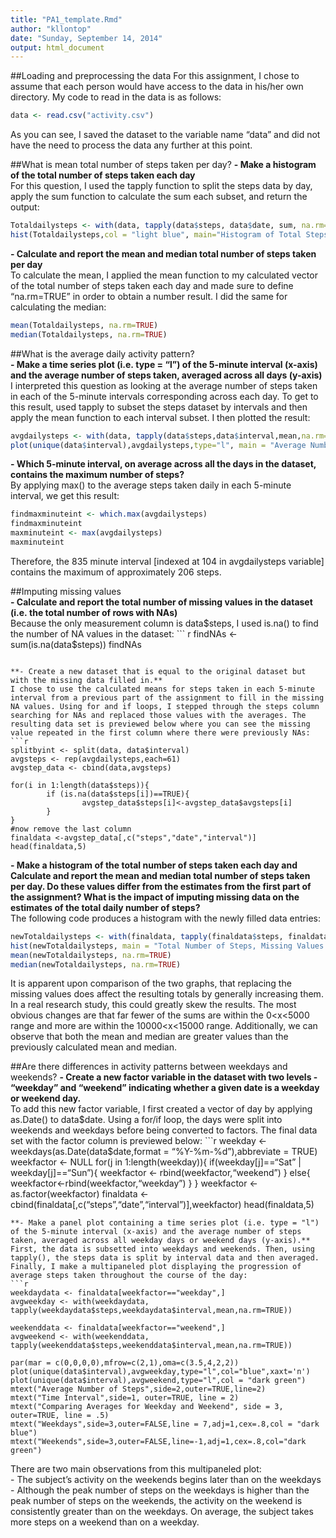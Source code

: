 ```yaml
---
title: "PA1_template.Rmd"
author: "kllontop"
date: "Sunday, September 14, 2014"
output: html_document
---
```

##Loading and preprocessing the data
For this assignment, I chose to assume that each person would have access to the data in his/her own directory. My code to read in the data is as follows:

```r
data <- read.csv("activity.csv")
```
As you can see, I saved the dataset to the variable name "data" and did not have the need to process the data any further at this point.

##What is mean total number of steps taken per day?
**- Make a histogram of the total number of steps taken each day**  
For this question, I used the tapply function to split the steps data by day, apply the sum function to calculate the sum each subset, and return the output: 
```r
Totaldailysteps <- with(data, tapply(data$steps, data$date, sum, na.rm=TRUE))
hist(Totaldailysteps,col = "light blue", main="Histogram of Total Steps Per Day",xlab = "Total Steps Per Day")
```

**- Calculate and report the mean and median total number of steps taken per day**  
To calculate the mean, I applied the mean function to my calculated vector of the total number of steps taken each day and made sure to define "na.rm=TRUE" in order to obtain a number result. I did the same for calculating the median:
```r
mean(Totaldailysteps, na.rm=TRUE) 
median(Totaldailysteps, na.rm=TRUE)
```

##What is the average daily activity pattern?  
**- Make a time series plot (i.e. type = "l") of the 5-minute interval (x-axis) and the average number of steps taken, averaged across all days (y-axis)**  
I interpreted this question as looking at the average number of steps taken in each of the 5-minute intervals corresponding across each day. To get to this result, used tapply to subset the steps dataset by intervals and then apply the mean function to each interval subset. I then plotted the result:  
```r
avgdailysteps <- with(data, tapply(data$steps,data$interval,mean,na.rm=TRUE))
plot(unique(data$interval),avgdailysteps,type="l", main = "Average Number of Steps Per Time Interval",xlab = "5-Minute Time Intervals", ylab = "Average Number of Steps")
```

**- Which 5-minute interval, on average across all the days in the dataset, contains the maximum number of steps?**  
By applying max() to the average steps taken daily in each 5-minute interval, we get this result:  
```r
findmaxminuteint <- which.max(avgdailysteps)
findmaxminuteint
maxminuteint <- max(avgdailysteps)
maxminuteint
```
Therefore, the 835 minute interval [indexed at 104 in avgdailysteps variable] contains the maximum of approximately 206 steps.

##Imputing missing values  
**- Calculate and report the total number of missing values in the dataset (i.e. the total number of rows with NAs)**  
Because the only measurement column is data$steps, I used is.na() to find the number of NA values in the dataset:  
``` r
findNAs <- sum(is.na(data$steps))
findNAs
```

**- Create a new dataset that is equal to the original dataset but with the missing data filled in.**  
I chose to use the calculated means for steps taken in each 5-minute interval from a previous part of the assignment to fill in the missing NA values. Using for and if loops, I stepped through the steps column searching for NAs and replaced those values with the averages. The resulting data set is previewed below where you can see the missing value repeated in the first column where there were previously NAs:  
```r
splitbyint <- split(data, data$interval)
avgsteps <- rep(avgdailysteps,each=61)
avgstep_data <- cbind(data,avgsteps)

for(i in 1:length(data$steps)){
        if (is.na(data$steps[i])==TRUE){
                avgstep_data$steps[i]<-avgstep_data$avgsteps[i]
        }
}
#now remove the last column
finaldata <-avgstep_data[,c("steps","date","interval")]
head(finaldata,5)
```

**- Make a histogram of the total number of steps taken each day and Calculate and report the mean and median total number of steps taken per day. Do these values differ from the estimates from the first part of the assignment? What is the impact of imputing missing data on the estimates of the total daily number of steps?**  
The following code produces a histogram with the newly filled data entries:  
```r
newTotaldailysteps <- with(finaldata, tapply(finaldata$steps, finaldata$date, sum, na.rm=TRUE))
hist(newTotaldailysteps, main = "Total Number of Steps, Missing Values Added",xlab = "Total Number of Steps",col="light blue")
mean(newTotaldailysteps, na.rm=TRUE)
median(newTotaldailysteps, na.rm=TRUE)
```
It is apparent upon comparison of the two graphs, that replacing the missing values does affect the resulting totals by generally increasing them. In a real research study, this could greatly skew the results. The most obvious changes are that far fewer of the sums are within the 0<x<5000 range and more are within the 10000<x<15000 range. Additionally, we can observe that both the mean and median are greater values than the previously calculated mean and median.    

##Are there differences in activity patterns between weekdays and weekends?
**- Create a new factor variable in the dataset with two levels - "weekday" and "weekend" indicating whether a given date is a weekday or weekend day.**  
To add this new factor variable, I first created a vector of day by applying as.Date() to data$date. Using a for/if loop, the days were split into weekends and weekdays before being converted to factors. The final data set with the factor column is previewed below:
```r
weekday <-weekdays(as.Date(data$date,format = "%Y-%m-%d"),abbreviate = TRUE)
weekfactor <- NULL
for(j in 1:length(weekday)){
        if(weekday[j]=="Sat" | weekday[j]=="Sun"){
                weekfactor <- rbind(weekfactor,"weekend")
        }
        else{
                weekfactor<-rbind(weekfactor,"weekday")
        }
}
weekfactor <- as.factor(weekfactor)
finaldata <- cbind(finaldata[,c("steps","date","interval")],weekfactor)
head(finaldata,5)
```
**- Make a panel plot containing a time series plot (i.e. type = "l") of the 5-minute interval (x-axis) and the average number of steps taken, averaged across all weekday days or weekend days (y-axis).**  
First, the data is subsetted into weekdays and weekends. Then, using tapply(), the steps data is split by interval data and then averaged. Finally, I make a multipaneled plot displaying the progression of average steps taken throughout the course of the day:  
```r
weekdaydata <- finaldata[weekfactor=="weekday",]
avgweekday <- with(weekdaydata, tapply(weekdaydata$steps,weekdaydata$interval,mean,na.rm=TRUE))

weekenddata <- finaldata[weekfactor=="weekend",]
avgweekend <- with(weekenddata, tapply(weekenddata$steps,weekenddata$interval,mean,na.rm=TRUE))

par(mar = c(0,0,0,0),mfrow=c(2,1),oma=c(3.5,4,2,2))
plot(unique(data$interval),avgweekday,type="l",col="blue",xaxt='n')
plot(unique(data$interval),avgweekend,type="l",col = "dark green")
mtext("Average Number of Steps",side=2,outer=TRUE,line=2)
mtext("Time Interval",side=1, outer=TRUE, line = 2)
mtext("Comparing Averages for Weekday and Weekend", side = 3, outer=TRUE, line = .5)
mtext("Weekdays",side=3,outer=FALSE,line = 7,adj=1,cex=.8,col = "dark blue")
mtext("Weekends",side=3,outer=FALSE,line=-1,adj=1,cex=.8,col="dark green")
```

There are two main observations from this multipaneled plot:  
- The subject's activity on the weekends begins later than on the weekdays  
- Although the peak number of steps on the weekdays is higher than the peak number of steps on the weekends, the activity on the weekend is consistently greater than on the weekdays. On average, the subject takes more steps on a weekend than on a weekday.